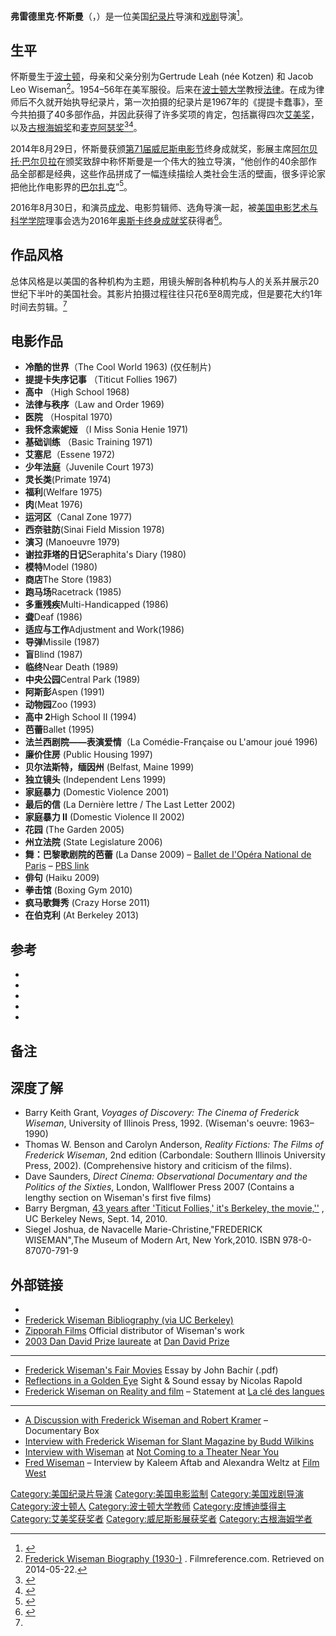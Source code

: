 {{noteTA
|G1=Show
|G2=Movie
|1=zh-tw:佛雷德里克;zh-cn:弗雷德里克;zh-hk:佛烈;
}}
{{Infobox person
| name          = 佛烈·懷斯曼<br /><small>{{lang|en|Frederick Wiseman}}</small>
| image         = Frederick Wiseman (cropped).jpg
| caption       = 懷斯曼，攝於2005年
| birth_name    = 
| birth_date    = {{birth date and age|1930|01|01}}
| birth_place   = 美國麻薩諸塞州[[波士頓|波士頓]]
| death_date    = 
| death_place   = 
| occupation    = [[電影導演|導演]]、[[電影監製|製片]]
| alma mater    = [[威廉姆斯学院|威廉姆斯学院]]<br />[[耶魯大學|耶魯大學]]
| spouse        = {{marriage|席波拉·巴特修<!--Zipporah Batshaw-->|1955}}
| children      = 2
}}

'''弗雷德里克·怀斯曼'''（{{lang-en|'''Frederick Wiseman'''}}，{{bd|1930年|1月1日|catIdx=W}}）是一位美国[[纪录片|纪录片]]导演和[[戏剧|戏剧]]导演<ref>{{cite web|url=http://www.zipporah.com/wiseman|title=Frederick Wiseman, Chronicler of the Western World|author=Philippe Pilard|publisher=La Sept/Arte|date=August 26, 2012|accessdate=2014-08-30|archive-date=2017-05-06|archive-url=https://web.archive.org/web/20170506162325/http://www.zipporah.com/wiseman|dead-url=no}}</ref>。

==生平==
怀斯曼生于[[波士顿|波士顿]]，母亲和父亲分别为Gertrude Leah (née Kotzen) 和 Jacob Leo Wiseman<ref>[http://www.filmreference.com/film/28/Frederick-Wiseman.html Frederick Wiseman Biography (1930-)] {{Wayback|url=http://www.filmreference.com/film/28/Frederick-Wiseman.html |date=20130421051249 }}. Filmreference.com. Retrieved on 2014-05-22.</ref>。1954–56年在美军服役。后来在[[波士顿大学|波士顿大学]]教授[[法律|法律]]。在成为律师后不久就开始执导纪录片，第一次拍摄的纪录片是1967年的《提提卡蠢事》，至今共拍摄了40多部作品，并因此获得了许多奖项的肯定，包括赢得四次[[艾美奖|艾美奖]]，以及[[古根海姆奖|古根海姆奖]]和[[麦克阿瑟奖|麦克阿瑟奖]]<ref>{{Cite web |url=http://movies.nytimes.com/person/77063/Frederick-Wiseman |title=New York Times |access-date=2014-08-30 |archive-date=2012-11-03 |archive-url=https://web.archive.org/web/20121103211053/http://movies.nytimes.com/person/77063/Frederick-Wiseman |dead-url=no }}</ref><ref>{{Cite web |url=http://www.iol.ie/~galfilm/filmwest/40wiseman.htm |title=Iol.ie |access-date=2014-08-30 |archive-url=https://web.archive.org/web/20150319164519/http://www.iol.ie/~galfilm/filmwest/40wiseman.htm |archive-date=2015-03-19 |dead-url=yes }}</ref>。

2014年8月29日，怀斯曼获颁[[第71届威尼斯电影节|第71届威尼斯电影节]]终身成就奖，影展主席[[阿尔贝托·巴尔贝拉|阿尔贝托·巴尔贝拉]]在颁奖致辞中称怀斯曼是一个伟大的独立导演，“他创作的40余部作品全部都是经典，这些作品拼成了一幅连续描绘人类社会生活的壁画，很多评论家把他比作电影界的[[巴尔扎克|巴尔扎克]]”<ref name="收获">{{cite web |url=http://news.163.com/14/0830/13/A4T94DJK00014JB5.html |language= |title=美导演弗雷德里克·怀斯曼收获威尼斯电影节终身成就奖 |publisher=国际在线 |date=2014-08-30 |accessdate= |archive-url=https://web.archive.org/web/20140903141331/http://news.163.com/14/0830/13/A4T94DJK00014JB5.html |archive-date=2014-09-03 |dead-url=yes }}</ref>。

2016年8月30日，和演员[[成龙|成龙]]、电影剪辑师{{link-en|安娜·寇茨|Anne V. Coates}}、选角导演{{link-en|林·斯塔马斯特|Lynn Stalmaster}}一起，被[[美国电影艺术与科学学院|美国电影艺术与科学学院]]理事会选为2016年[[奥斯卡终身成就奖|奥斯卡终身成就奖]]获得者<ref>{{cite web|accessdate=2016-09-01|url=http://www.thepaper.cn/newsDetail_forward_1523074|title=首位华人！成龙获得奥斯卡终身成就奖|publisher=澎湃新闻|archive-date=2016-09-04|archive-url=https://web.archive.org/web/20160904183803/http://www.thepaper.cn/newsDetail_forward_1523074|dead-url=no}}</ref>。

== 作品风格 ==
总体风格是以美国的各种机构为主题，用镜头解剖各种机构与人的关系并展示20世纪下半叶的美国社会。其影片拍摄过程往往只花6至8周完成，但是要花大约1年时间去剪辑。<ref name="收获"/>

==电影作品==
{{div col}}
* '''冷酷的世界'''（The Cool World 1963) (仅任制片)
* '''提提卡失序记事''' （Titicut Follies 1967)
* '''高中''' （High School 1968)
* '''法律与秩序'''（Law and Order 1969)
* '''医院''' （Hospital 1970)
* '''我怀念索妮娅''' （I Miss Sonia Henie 1971)
* '''基础训练''' （Basic Training 1971)
* '''艾塞尼'''（Essene 1972)
* '''少年法庭'''（Juvenile Court 1973)
* '''灵长类'''(Primate 1974)
* '''福利'''(Welfare 1975)
* '''肉'''(Meat 1976)
* '''运河区'''（Canal Zone 1977)
* '''西奈驻防'''(Sinai Field Mission 1978)
* '''演习''' (Manoeuvre 1979)
* '''谢拉菲塔的日记 '''Seraphita's Diary (1980)
* '''模特'''Model (1980)
* '''商店'''The Store (1983)
* '''跑马场'''Racetrack (1985)
* '''多重残疾'''Multi-Handicapped (1986)
* '''聋'''Deaf (1986)
* '''适应与工作'''Adjustment and Work(1986)
* '''导弹'''Missile (1987)
* '''盲'''Blind (1987)
* '''临终'''Near Death (1989)
* '''中央公园'''Central Park (1989)
* '''阿斯彭'''Aspen (1991)
* '''动物园'''Zoo (1993)
* '''高中 2'''High School II (1994)
* '''芭蕾'''Ballet (1995)
* '''法兰西剧院——表演爱情'''（La Comédie-Française ou L'amour joué 1996)
* '''廉价住房''' (Public Housing 1997)
* '''贝尔法斯特，缅因州''' (Belfast, Maine 1999)
* '''独立镜头''' (Independent Lens 1999)
* '''家庭暴力''' (Domestic Violence 2001)
* '''最后的信''' (La Dernière lettre / The Last Letter 2002)
* '''家庭暴力 II''' (Domestic Violence II 2002)
* '''花园''' (The Garden 2005)
* '''州立法院''' (State Legislature 2006)
* '''舞：巴黎歌剧院的芭蕾''' (La Danse 2009) – [[Ballet_de_l'Opéra_National_de_Paris|Ballet de l'Opéra National de Paris]] – [http://www.pbs.org/wnet/gperf/episodes/la-danse-le-ballet-de-lopera-de-paris/preview-the-film/988/ PBS link] {{Wayback|url=http://www.pbs.org/wnet/gperf/episodes/la-danse-le-ballet-de-lopera-de-paris/preview-the-film/988/ |date=20140220121459 }}
* '''俳句''' (Haiku 2009)
* '''拳击馆''' (Boxing Gym 2010)
* '''疯马歌舞秀''' (Crazy Horse 2011)
* '''在伯克利''' (At Berkeley 2013) 
{{div col end}}

==参考==
* {{cite journal | last = Lucia | first = Cynthia | title = Revisiting ''High School'' – An interview with Frederick Wiseman | journal = Cinéaste | volume = 20 | issue = 4 | date=  October 1994 | pages = 5–11 }}
* {{cite web | last = Peary | first = Gerald | url = http://www.geraldpeary.com/interviews/wxyz/wiseman.html | title = Frederick Wiseman | date = March 1998 | accessdate = 2007-11-12 | archive-date = 2007-10-17 | archive-url = https://web.archive.org/web/20071017003412/http://geraldpeary.com/interviews/wxyz/wiseman.html | dead-url = no }}
* {{cite news | last = Poppy | first = Nick | url = http://dir.salon.com/story/people/conv/2002/01/30/wiseman/index.html | title = Frederick Wiseman | date = 2002-01-30 | work = [[Salon.com|Salon.com]] | accessdate = 2007-11-12 | deadurl = yes | archiveurl = https://web.archive.org/web/20080115194902/http://dir.salon.com/story/people/conv/2002/01/30/wiseman/index.html | archivedate = 2008-01-15 }}
* {{cite journal | last = Spotnitz | first = Frank | authorlink = Frank Spotnitz | title = Dialogue on film | journal = American Film | volume = 16 | issue = 5 | date=  May 1991 | pages = 16–21 }}
* {{cite journal | last = Wiseman | first = Frederick | title = Editing as a four-way conversation | journal = Dox: Documentary Film Quarterly | volume = 1 | date=  April 1994 | pages = 4–6 }}

==备注==
{{Reflist}}

==深度了解==
* Barry Keith Grant, ''Voyages of Discovery: The Cinema of Frederick Wiseman'', University of Illinois Press, 1992. (Wiseman's oeuvre: 1963–1990)
* Thomas W. Benson and Carolyn Anderson, ''Reality Fictions: The Films of Frederick Wiseman'', 2nd edition (Carbondale: Southern Illinois University Press, 2002). (Comprehensive history and criticism of the films).
* Dave Saunders, ''Direct Cinema: Observational Documentary and the Politics of the Sixties'', London, Wallflower Press 2007 (Contains a lengthy section on Wiseman's first five films)
* Barry Bergman, [http://www.berkeley.edu/news/media/releases/2010/09/14_wiseman.shtml 43 years after 'Titicut Follies,' it's Berkeley, the movie,''] {{Wayback|url=http://www.berkeley.edu/news/media/releases/2010/09/14_wiseman.shtml |date=20100923131801 }}, UC Berkeley News, Sept. 14, 2010.
* Siegel Joshua, de Navacelle Marie-Christine,"FREDERICK WISEMAN",The Museum of Modern Art, New York,2010. ISBN 978-0-87070-791-9

==外部链接==
*{{IMDb name|0936464}}
*[http://www.lib.berkeley.edu/MRC/documentarybib.html#wiseman Frederick Wiseman Bibliography (via UC Berkeley)] {{Wayback|url=http://www.lib.berkeley.edu/MRC/documentarybib.html#wiseman |date=20130219040244 }}
*[http://www.zipporah.com/ Zipporah Films] {{Wayback|url=http://www.zipporah.com/ |date=20220215033919 }} Official distributor of Wiseman's work
*[https://web.archive.org/web/20120303015224/http://www.dandavidprize.org/index.php/laureates/laureates-2003/71-2003-present-print-a-electronic-media/115-mr-fredereck-wiseman.html 2003 Dan David Prize laureate] at [https://web.archive.org/web/20120425145608/http://www.dandavidprize.org/laureates/laureates-2012/128-2012-past-historybiography/339--robert-conquest.html Dan David Prize]
----
*[https://web.archive.org/web/20100613052153/http://johnjosephbachir.org/content/wiseman.pdf Frederick Wiseman's Fair Movies] Essay by John Bachir (.pdf)
*[https://web.archive.org/web/20120406111828/http://www.bfi.org.uk/sightandsound/feature/49478/ Reflections in a Golden Eye] Sight & Sound essay by Nicolas Rapold
*[https://web.archive.org/web/20140903104251/http://cle.ens-lyon.fr/anglais/frederick-wiseman-on-reality-and-film-165514.kjsp?RH=CDL_ANG000000 Frederick Wiseman on Reality and film] – Statement at [http://cle.ens-lyon.fr La clé des langues]
----
*[http://www.yidff.jp/docbox/12/box12-1-e.html A Discussion with Frederick Wiseman and Robert Kramer] {{Wayback|url=http://www.yidff.jp/docbox/12/box12-1-e.html |date=20211106145141 }} – Documentary Box
*[http://www.slantmagazine.com/film/feature/interview-frederick-wiseman/299/ Interview with Frederick Wiseman for Slant Magazine by Budd Wilkins] {{Wayback|url=http://www.slantmagazine.com/film/feature/interview-frederick-wiseman/299/ |date=20120127191210 }}
*[http://www.notcoming.com/features/wiseman-interview/ Interview with Wiseman] {{Wayback|url=http://www.notcoming.com/features/wiseman-interview/ |date=20210306164512 }} at [[Not_Coming_to_a_Theater_Near_You|Not Coming to a Theater Near You]]
*[https://web.archive.org/web/20150319164519/http://www.iol.ie/~galfilm/filmwest/40wiseman.htm Fred Wiseman] – Interview by Kaleem Aftab and Alexandra Weltz at [https://web.archive.org/web/20150922134234/http://www.iol.ie/~galfilm/filmwest/index.html Film West]

{{Authority control}}

{{奧斯卡榮譽獎}}

{{DEFAULTSORT:Wiseman, Frederick}}
[[Category:美国纪录片导演|Category:美国纪录片导演]]
[[Category:美国电影监制|Category:美国电影监制]]
[[Category:美国戏剧导演|Category:美国戏剧导演]]
[[Category:波士顿人|Category:波士顿人]]
[[Category:波士顿大学教师|Category:波士顿大学教师]]
[[Category:皮博迪獎得主|Category:皮博迪獎得主]]
[[Category:艾美奖获奖者|Category:艾美奖获奖者]]
[[Category:威尼斯影展获奖者|Category:威尼斯影展获奖者]]
[[Category:古根海姆学者|Category:古根海姆学者]]
